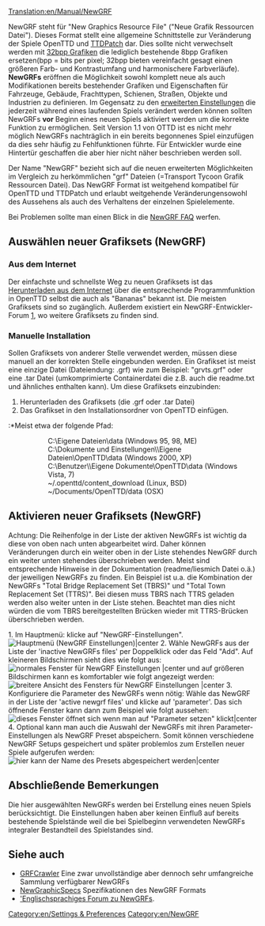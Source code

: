 [[Translation:en/Manual/NewGRF]]
{{de/Inhaltsverzeichnis}}

{{en/todo|restliche Links fertig übersetzen}}

NewGRF steht für "New Graphics Resource File" ("Neue Grafik Ressourcen Datei"). Dieses Format stellt eine allgemeine Schnittstelle zur Veränderung der Spiele OpenTTD und [[de/Archive/OpenTTD/TTDPatch|TTDPatch]] dar. Dies sollte nicht verwechselt werden mit [[en/Playing with 32bpp graphics| 32bpp Grafiken]] die lediglich bestehende 8bpp Grafiken ersetzen(bpp = bits per pixel; 32bpp bieten vereinfacht gesagt einen größeren Farb- und Kontrastumfang und harmonischere Farbverläufe).
'''NewGRFs''' eröffnen die Möglichkeit sowohl komplett neue als auch Modifikationen bereits bestehender Grafiken und Eigenschaften für Fahrzeuge, Gebäude, Frachttypen, Schienen, Straßen, Objekte und Industrien zu definieren.
Im Gegensatz zu den [[de/Archive/Manual/Settings/Erweiterte Einstellungen|erweiterten Einstellungen]] die jederzeit während eines laufenden Spiels verändert werden können sollten NewGRFs '''vor''' Beginn eines neuen Spiels aktiviert werden um die korrekte Funktion zu ermöglichen. Seit Version 1.1 von OTTD ist es nicht mehr möglich NewGRFs nachträglich in ein bereits begonnenes Spiel einzufügen da dies sehr häufig zu Fehlfunktionen führte. Für Entwickler wurde eine Hintertür geschaffen die aber hier nicht näher beschrieben werden soll.

Der Name "NewGRF" bezieht sich auf die neuen erweiterten Möglichkeiten im Vergleich zu herkömmlichen "grf" Dateien (=Transport Tycoon Grafik Ressourcen Datei). Das NewGRF Format ist weitgehend kompatibel für OpenTTD und TTDPatch und erlaubt weitgehende Veränderungensowohl des Aussehens als auch des Verhaltens der einzelnen Spielelemente.

Bei Problemen sollte man einen Blick in die [[de/Manual/NewGRF FAQ| NewGRF FAQ]] werfen.

{{de/Während Übersetzung}}

==Auswählen neuer Grafiksets (NewGRF)==
=== Aus dem Internet ===
Der einfachste und schnellste Weg zu neuen Grafiksets ist das [[en/Manual/Online content|Herunterladen aus dem Internet]] über die entsprechende Programmfunktion in OpenTTD selbst die auch als "Bananas" bekannt ist. Die meisten Grafiksets sind so zugänglich. Außerdem existiert ein NewGRF-Entwickler-Forum [http://www.tt-forums.net/viewforum.php?f=26|Entwickler-Forum], wo weitere Grafiksets zu finden sind.
=== Manuelle Installation ===
Sollen Grafiksets von anderer Stelle verwendet werden, müssen diese manuell an der korrekten Stelle eingebunden werden. Ein Grafikset ist meist eine einzige Datei (Dateiendung: .grf) wie zum Beispiel: "grvts.grf" oder eine .tar Datei (umkomprimierte Containerdatei die z.B. auch die readme.txt und ähnliches enthalten kann). Um diese Grafiksets einzubinden:

{{en/todo|Korrekte Pfadnamen für deutsche Windows/Linux/OSX-Installationen einfügen}}

#Herunterladen des Grafiksets (die .grf oder .tar Datei)
#Das Grafikset in den Installationsordner von OpenTTD einfügen.
:*Meist etwa der folgende Pfad:
::C:\Eigene Dateien\data (Windows 95, 98, ME)
::C:\Dokumente und Einstellungen\<benutzername>\Eigene Dateien\OpenTTD\data (Windows 2000, XP)
::C:\Benutzer\<benutzername>\Eigene Dokumente\OpenTTD\data (Windows Vista, 7)
::~/.openttd/content_download (Linux, BSD)
::~/Documents/OpenTTD/data (OSX)

==Aktivieren neuer Grafiksets (NewGRF)==

Achtung: Die Reihenfolge in der Liste der aktiven NewGRFs ist wichtig da diese von oben nach unten abgearbeitet wird. Daher können Veränderungen durch ein weiter oben in der Liste stehendes NewGRF durch ein weiter unten stehendes überschrieben werden. Meist sind entsprechende Hinweise in der Dokumentation (readme/liesmich Datei o.ä.) der jeweiligen NewGRFs zu finden. Ein Beispiel ist u.a. die Kombination der NewGRFs "Total Bridge Replacement Set (TBRS)" und "Total Town Replacement Set (TTRS)". Bei diesen muss TBRS nach TTRS geladen werden also weiter unten in der Liste stehen. Beachtet man dies nicht würden die vom TBRS bereitgestellten Brücken wieder mit TTRS-Brücken überschrieben werden.

1.   Im Hauptmenü: klicke auf "NewGRF-Einstellungen".
[[File:en/Hauptmenü.png|Hauptmenü (NewGRF Einstellungen)|center]]
2.   Wähle NewGRFs aus der Liste der 'inactive NewGRFs files' per Doppelklick oder das Feld "Add". Auf kleineren Bildschirmen sieht dies wie folgt aus:
[[File:en/NewGRF Einstellungen klein.png|normales Fenster für NewGRF Einstellungen |center]]
und auf größeren Bildschirmen kann es komfortabler wie folgt angezeigt werden:
[[File:en/NewGRF Einstellungen breit.png|breitere Ansicht des Fensters für NewGRF Einstellungen |center]]
3.   Konfiguriere die Parameter des NewGRFs wenn nötig: Wähle das NewGRF in der Liste der 'active newgrf files' und klicke auf 'parameter'. Das sich öffnende Fenster kann dann zum Beispiel wie folgt aussehen:
[[File:en/NewGRF Parameter.png|dieses Fenster öffnet sich wenn man auf "Parameter setzen" klickt|center]]
4.   Optional kann man auch die Auswahl der NewGRFs mit ihren Parameter-Einstellungen als NewGRF Preset abspeichern. Somit können verschiedene NewGRF Setups gespeichert und später problemlos zum Erstellen neuer Spiele aufgerufen werden:
[[File:en/NewGRF Einstellung speichern.png|hier kann der Name des Presets abgespeichert werden|center]]

== Abschließende Bemerkungen ==
Die hier ausgewählten NewGRFs werden bei Erstellung eines neuen Spiels berücksichtigt. Die Einstellungen haben aber keinen Einfluß auf bereits bestehende Spielstände weil die bei Spielbeginn verwendeten NewGRFs integraler Bestandteil des Spielstandes sind.


== Siehe auch ==

* [http://grfcrawler.tt-forums.net/ GRFCrawler] Eine zwar unvollständige aber dennoch sehr umfangreiche Sammlung verfügbarer NewGRFs
* [http://newgrf-specs.tt-wiki.net/wiki/Main_Page NewGraphicSpecs] Spezifikationen des NewGRF Formats
* [http://www.tt-forums.net/viewforum.php?f=66 'Englischsprachiges Forum zu NewGRFs].

{{en/Navbox NewGRF}}

[[Category:en/Settings & Preferences]]
[[Category:en/NewGRF]]